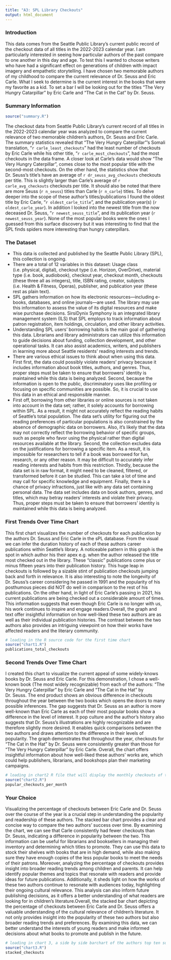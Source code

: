 ```yaml
---
title: "A3: SPL Library Checkouts"
output: html_document
---
```


### Introduction

This data comes from the Seattle Public Library's current public record of the checkout data of all titles in the 2022-2023 calendar year. I am particularly interested in seeing how particular authors of the past compare to one another in this day and age. To test this I wanted to choose writers who have had a significant effect on generations of children with impact imagery and empathetic storytelling. I have chosen two memorable authors of my childhood to compare the current relevance of Dr. Seuss and Eric Carle. What I seek to determine is the current interest in the books that were my favorite as a kid. To set a bar I will be looking out for the titles "The  Very Hungry Catarpillar" by Eric Carle and "The Cat in the Cat" by Dr. Seuss.

### Summary Information
```r
source("summary.R")
```

The checkout data from Seattle Public Library's current record of all titles in the 2022-2023 calendar year was analyzed to compare the current relevance of two memorable children's authors, Dr. Seuss and Eric Carle. The summary statistics revealed that "The Very Hungry Caterpillar"'s Somali translation, "`r carle_least_checkouts`" had the least number of checkouts by Eric Carle while his other title, "`r carle_most_checkouts`", had the most checkouts in the data frame. A closer look at Carle's data would show "The Very Hungry Caterpillar", comes close to the most popular title with the second-most checkouts. On the other hand, the statistics show that Dr. Seuss's title's have an average of `r dr_seuss_avg_checkouts` checkouts per title. This is slightly larger than Carle's average of `r carle_avg_checkouts` checkouts per title. It should also be noted that there are more Seuss (`r n_seuss`) titles than Carle (`r n_carle`) titles. To delve deeper into the scope of these author's titles/publications I found the oldest title by Eric Carle, "`r oldest_carle_title`", and the publication year(s) (`r oldest_carle_year`). In addition I looked into the newest title from the now deceased Dr. Seuss, "`r newest_seuss_title`", and its publication year (`r newest_seuss_year`). None of the most popular books were the ones I guessed from this surface discovery but it was interesting to find that the SPL finds spiders more interesting than hungry caterpillars.

### The Dataset

- This data is collected and published by the Seattle Public Library (SPL), this collection is ongoing.
- There are a total of 12 variables in this dataset: Usage class (i.e. physical, digital), checkout type (i.e. Horizon, OverDrive), material type (i.e. book, audiobook), checkout year, checkout month, checkouts (these three all as integers), title, ISBN rating, creator, subjects (i.e. Health & Fitness, Operas), publisher, and publication year (these rest as plain text).
- SPL gathers information on how its electronic resources—including e-books, databases, and online journals—are used. The library may use this information to assess the value of its digital resources and make wise purchase decisions. SirsiDynix Symphony is an integrated library management system (ILS) that SPL employs to track information about patron registration, item holdings, circulation, and other library activities.
- Understanding SPL users' borrowing habits is the main goal of gathering this data. Librarians and library administrators can utilize this information to guide decisions about funding, collection development, and other operational tasks. It can also assist academics, writers, and publishers in learning more about Seattle residents' reading interests and trends. 
- There are various ethical issues to think about when using this data. First first, the data could possibly violate readers' privacy because it includes information about book titles, authors, and genres. Thus, proper steps must be taken to ensure that borrowers' identity is maintained while this data is being analyzed. Second, because the information is open to the public, discriminatory uses like profiling or focusing on specific communities are possible. So, it is crucial to use this data in an ethical and responsible manner.
- First off, borrowing from other libraries or online sources is not taken into account in the data set; rather, it solely accounts for borrowing within SPL. As a result, it might not accurately reflect the reading habits of Seattle's total population. The data set's utility for figuring out the reading preferences of particular populations is also constrained by the absence of demographic data on borrowers. Also, it's likely that the data may not correctly reflect the borrowing behavior of specific groups, such as people who favor using the physical rather than digital resources available at the library. Second, the collection excludes data on the justifications for borrowing a specific item. As a result, it is impossible for researchers to tell if a book was borrowed for fun, research, or any other reason. It may be difficult to accurately infer reading interests and habits from this restriction. Thirdly, because the data set is in raw format, it might need to be cleaned, filtered, or transformed before it can be studied. This can take a lot of time and may call for specific knowledge and equipment. Finally, there is a chance of privacy infractions, just like with any data set containing personal data. The data set includes data on book authors, genres, and titles, which may betray readers' interests and violate their privacy. Thus, proper steps must be taken to ensure that borrowers' identity is maintained while this data is being analyzed.


### First Trends Over Time Chart

This first chart visualizes the number of checkouts for each publication by the authors Dr. Seuss and Eric Carle in the sPL database. From the visual we can infer the duration history of each of these authors career publications within Seattle's library. A noticeable pattern in this graph is the spot in which author his their apex e.g. when the author released the title most checked out in the library. These "classic" publications come plus or minus fifteen years into their publication history. This huge leap in checkouts is followed by a sizable stint of publication checkouts jumping back and forth in relevance. It is also interesting to note the longevity of Dr. Seuss's career considering he passed in 1991 and the popularity of his posthumous pieces did NOT do well in comparison to the rest of his publications. On the other hand, in light of Eric Carle's passing in 2021, his current publications are being checked out a considerable amount of times. This information suggests that even though Eric Carle is no longer with us, his work continues to inspire and engage readers.Overall, the graph and text offer insightful information on how well-liked these two authors are as well as their individual publication histories. The contrast between the two authors also provides an intriguing viewpoint on how their works have affected readers and the literary community.

```r
# loading in the R source code for the first time chart
source("chart1.R")
publications_total_checkouts
```

### Second Trends Over Time Chart

I created this chart to visualize the current appeal of some widely-knows books by Dr. Seuss and Eric Carle. For this demonstration, I chose a well-known book (The most widely recognizable) from each of the authors: "The Very Hungry Caterpillar" by Eric Carle and "The Cat in the Hat" by Dr. Seuss. The end product shows an obvious difference in checkouts throughout the year between the two books which opens the doors to many possible inferences. The gap suggests that Dr. Seuss as an author is more well-known than Eric Carle as each of their most popular books show a difference in the level of interest. It pop culture and the author's history also suggests that Dr. Seuss's illustrations are highly recognizable and are therefore slightly more desired. It enables quick comparisons between the two authors and draws attention to the difference in their levels of popularity. The graph demonstrates that throughout the year, checkouts for "The Cat in the Hat" by Dr. Seuss were consistently greater than those for "The Very Hungry Caterpillar" by Eric Carle. Overall, the chart offers insightful information about how well-liked these authors' works are, which could help publishers, librarians, and bookshops plan their marketing campaigns.

```r
# loading in chart2 R file that will display the monthly checkouts of the two chosen books from the SPL data set.
source("chart2.R")
popular_checkouts_per_month
```

### Your Choice

Visualizing the percentage of checkouts between Eric Carle and Dr. Seuss over the course of the year is a crucial step in understanding the popularity and readership of these authors. The stacked bar chart provides a clear and concise way to compare the two authors' success over time. By examining the chart, we can see that Carle consistently had fewer checkouts than Dr. Seuss, indicating a difference in popularity between the two. This information can be useful for librarians and booksellers in managing their inventory and determining which titles to promote. They can use this data to stock their shelves with books that are in high demand, while also making sure they have enough copies of the less popular books to meet the needs of their patrons. Moreover, analyzing the percentage of checkouts provides insight into broader reading trends among children and parents. It can help identify popular themes and topics that resonate with readers and provide ideas for future publications. Additionally, it sheds light on how the works of these two authors continue to resonate with audiences today, highlighting their ongoing cultural relevance. This analysis can also inform future publishing decisions, as it offers a better understanding of what readers are looking for in children's literature.Overall, the stacked bar chart depicting the percentage of checkouts between Eric Carle and Dr. Seuss offers a valuable understanding of the cultural relevance of children's literature. It not only provides insight into the popularity of these two authors but also broader reading trends and preferences. By examining this data, we can better understand the interests of young readers and make informed decisions about what books to promote and publish in the future.

```r
# loading in chart 3, a side by side barchart of the authors top ten subjects. 
source("chart3.R")
stacked_checkouts
```